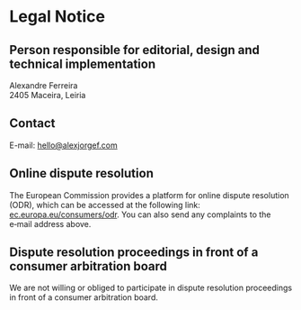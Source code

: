 
<SEO title="Legal Notice" noIndex />


# Legal Notice

## Person responsible for editorial, design and technical implementation

Alexandre Ferreira<br />
2405 Maceira, Leiria

## Contact

E-mail: [hello@alexjorgef.com](malito:hello@alexjorgef.com)

## Online dispute resolution

The European Commission provides a platform for online dispute resolution (ODR), which can be accessed at the following link: [ec.europa.eu/consumers/odr](https://ec.europa.eu/consumers/odr). You can also send any complaints to the e‑mail address above.

## Dispute resolution proceedings in front of a consumer arbitration board

We are not willing or obliged to participate in dispute resolution proceedings in front of a consumer arbitration board.
